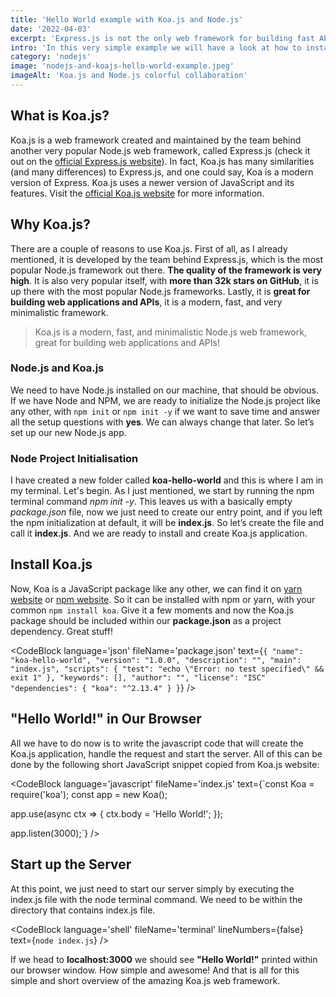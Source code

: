 ```yaml
---
title: 'Hello World example with Koa.js and Node.js'
date: '2022-04-03'
excerpt: 'Express.js is not the only web framework for building fast APIs and web applications. Koa.js is alternative framework with heavy use of async functions, helping us stay away from callback hell.'
intro: 'In this very simple example we will have a look at how to install and make first steps with Koa.js. It is certainly worth checking out this web framework as its creators promise a more enjoyable coding of servers.'
category: 'nodejs'
image: 'nodejs-and-koajs-hello-world-example.jpeg'
imageAlt: 'Koa.js and Node.js colorful collaboration'
---
```


## What is Koa.js?

Koa.js is a web framework created and maintained by the team behind another very popular Node.js web framework, called Express.js (check it out on the [official Express.js website](https://expressjs.com/)). In fact, Koa.js has many similarities (and many differences) to Express.js, and one could say, Koa is a modern version of Express. Koa.js uses a newer version of JavaScript and its features. Visit the [official Koa.js website](https://koajs.com/) for more information.

## Why Koa.js?

There are a couple of reasons to use Koa.js. First of all, as I already mentioned, it is developed by the team behind Express.js, which is the most popular Node.js framework out there. **The quality of the framework is very high**. It is also very popular itself, with **more than 32k stars on GitHub**, it is up there with the most popular Node.js frameworks. Lastly, it is **great for building web applications and APIs**, it is a modern, fast, and very minimalistic framework.

> Koa.js is a modern, fast, and minimalistic Node.js web framework, great for building web applications and APIs!

### Node.js and Koa.js

We need to have Node.js installed on our machine, that should be obvious. If we have Node and NPM, we are ready to initialize the Node.js project like any other, with `npm init` or `npm init -y` if we want to save time and answer all the setup questions with **yes**. We can always change that later. So let’s set up our new Node.js app.

### Node Project Initialisation

I have created a new folder called **koa-hello-world** and this is where I am in my terminal. Let's begin. As I just mentioned, we start by running the npm terminal command _npm init -y_. This leaves us with a basically empty _package.json_ file, now we just need to create our entry point, and if you left the npm initialization at default, it will be **index.js**. So let’s create the file and call it **index.js**. And we are ready to install and create Koa.js application.

## Install Koa.js

Now, Koa is a JavaScript package like any other, we can find it on [yarn website](https://yarnpkg.com/) or [npm website](https://www.npmjs.com/). So it can be installed with npm or yarn, with your common `npm install koa`. Give it a few moments and now the Koa.js package should be included within our **package.json** as a project dependency. Great stuff!

<CodeBlock
	language='json'
	fileName='package.json'
	text={`{
  "name": "koa-hello-world",
  "version": "1.0.0",
  "description": "",
  "main": "index.js",
  "scripts": {
  "test": "echo \"Error: no test specified\" && exit 1"
},
  "keywords": [],
  "author": "",
  "license": "ISC"
  "dependencies": {
    "koa": "^2.13.4"
  }
}`}
/>

## "Hello World!" in Our Browser

All we have to do now is to write the javascript code that will create the Koa.js application, handle the request and start the server. All of this can be done by the following short JavaScript snippet copied from Koa.js website:

<CodeBlock
  language='javascript'
  fileName='index.js'
  text={`const Koa = require('koa');
const app = new Koa();

app.use(async ctx => {
  ctx.body = 'Hello World!';
});

app.listen(3000);`}
/>

## Start up the Server

At this point, we just need to start our server simply by executing the index.js file with the node terminal command. We need to be within the directory that contains index.js file.

<CodeBlock
	language='shell'
	fileName='terminal'
  lineNumbers={false}
	text={`
  node index.js
  `}
/>

If we head to **localhost:3000** we should see **"Hello World!"** printed within our browser window. How simple and awesome! And that is all for this simple and short overview of the amazing Koa.js web framework.
